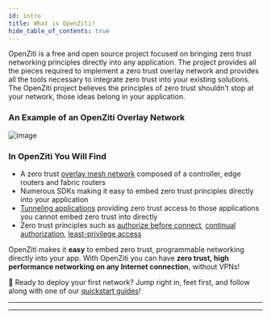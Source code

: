 ```yaml
---
id: intro
title: What is OpenZiti?
hide_table_of_contents: true
---
```


<p>
    <span style={{color: "var(--ifm-color-primary)", fontWeight:"bold"}}>OpenZiti</span> is a free and open source project focused on bringing zero trust networking principles directly into any application. The project provides all the pieces required to implement a zero trust overlay network and provides all the tools necessary to integrate zero trust into your existing solutions. The OpenZiti project believes the principles of zero trust shouldn't stop at your network, those ideas belong <span style={{color: "var(--ifm-color-primary)", fontWeight:"bold"}}>in your application</span>.
</p>

<h3>An Example of an OpenZiti Overlay Network</h3>
<span>

![image](../../static/img/ziti-overview.svg)

</span>

<h3>In OpenZiti You Will Find</h3>

* A zero trust [overlay mesh network](../../glossary/glossary#network-overlay-overlay) composed of a controller, edge routers and fabric routers
* Numerous SDKs making it easy to embed zero trust principles directly into your application
* [Tunneling applications](/docs/core-concepts/clients/tunnelers/) providing zero trust access to those applications you cannot embed zero trust into directly
* Zero trust principles such as [authorize before connect](/docs/core-concepts/security/authentication/auth),
[continual authorization](/docs/core-concepts/security/authorization/auth),
[least-privilege access](/docs/core-concepts/security/authorization/policies/overview)

OpenZiti makes it **easy** to embed zero trust, programmable networking directly into your app. With OpenZiti you can have **zero trust, high performance networking on any Internet connection**, without VPNs!

:running: Ready to deploy your first network? Jump right in, feet first, and follow along with one of our
[quickstart guides](/docs/quickstarts/network)!

---

<ConceptsMd/>

---

<ComponentsMd />

